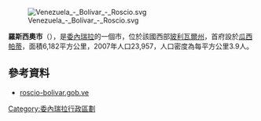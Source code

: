 {{coord|7.4796|N|61.8987|W|source:wikidata|display=title}}

[[Image:Venezuela_-_Bolívar_-_Roscio.svg|right]]

'''羅斯西奧市'''（{{lang-es|Municipio Roscio}}），是[[委內瑞拉|委內瑞拉]]的一個市，位於該國西部[[玻利瓦爾州|玻利瓦爾州]]，首府設於[[瓜西帕蒂|瓜西帕蒂]]，面積6,182平方公里，2007年人口23,957，人口密度為每平方公里3.9人。

==參考資料==
*[http://roscio-bolivar.gob.ve/ roscio-bolivar.gob.ve]{{dead link|date=2018年1月 |bot=InternetArchiveBot |fix-attempted=yes }} {{es icon}}

{{Venezuela-geo-stub}}
[[Category:委內瑞拉行政區劃|Category:委內瑞拉行政區劃]]